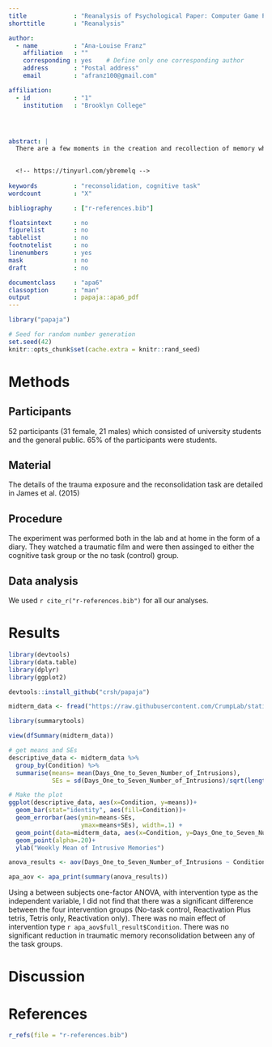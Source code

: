 ```yaml
---
title             : "Reanalysis of Psychological Paper: Computer Game Play Reduces Intrusive Memories of Experimental Trauma via Reconsolidation-Update Mechanisms"
shorttitle        : "Reanalysis"

author: 
  - name          : "Ana-Louise Franz"
    affiliation   : ""
    corresponding : yes    # Define only one corresponding author
    address       : "Postal address"
    email         : "afranz100@gmail.com"

affiliation:
  - id            : "1"
    institution   : "Brooklyn College"




abstract: |
  There are a few moments in the creation and recollection of memory where this process can be interrupted. This can be used to help people who are suffering from the results of tramatic memories. This study examined the process of reconsolidation, the recollection of a memory, to determine if there is a way to inturrupt this process using a cognitive task. The cognitive task used in this experiment was a simple game of Tetris. 

  
  <!-- https://tinyurl.com/ybremelq -->
  
keywords          : "reconsolidation, cognitive task"
wordcount         : "X"

bibliography      : ["r-references.bib"]

floatsintext      : no
figurelist        : no
tablelist         : no
footnotelist      : no
linenumbers       : yes
mask              : no
draft             : no

documentclass     : "apa6"
classoption       : "man"
output            : papaja::apa6_pdf
---
```


```r
library("papaja")
```

```r
# Seed for random number generation
set.seed(42)
knitr::opts_chunk$set(cache.extra = knitr::rand_seed)
```



# Methods

## Participants
52 participants (31 female, 21 males) which consisted of university students and the general public. 65% of the participants were students. 

## Material
The details of the trauma exposure and the  reconsolidation task are detailed in James et al. (2015)

## Procedure
The experiment was performed both in the lab and at home in the form of a diary. They watched a traumatic film and were then assinged to either the cognitive task group or the no task (control) group.

## Data analysis
We used `r cite_r("r-references.bib")` for all our analyses.


# Results
```r
library(devtools)
library(data.table)
library(dplyr)
library(ggplot2)

devtools::install_github("crsh/papaja")

midterm_data <- fread("https://raw.githubusercontent.com/CrumpLab/statisticsLab/master/data/Jamesetal2015Experiment2.csv")

library(summarytools)

view(dfSummary(midterm_data))

# get means and SEs
descriptive_data <- midterm_data %>% 
  group_by(Condition) %>% 
  summarise(means= mean(Days_One_to_Seven_Number_of_Intrusions),
            SEs = sd(Days_One_to_Seven_Number_of_Intrusions)/sqrt(length(Days_One_to_Seven_Number_of_Intrusions)))

# Make the plot
ggplot(descriptive_data, aes(x=Condition, y=means))+ 
  geom_bar(stat="identity", aes(fill=Condition))+ 
  geom_errorbar(aes(ymin=means-SEs,             
                    ymax=means+SEs), width=.1) +
  geom_point(data=midterm_data, aes(x=Condition, y=Days_One_to_Seven_Number_of_Intrusions), alpha=.5)+
  geom_point(alpha=.20)+
  ylab("Weekly Mean of Intrusive Memories")

anova_results <- aov(Days_One_to_Seven_Number_of_Intrusions ~ Condition, midterm_data)

apa_aov <- apa_print(summary(anova_results))


```

Using a between subjects one-factor ANOVA, with intervention type as the independent variable, I did not find that there was a significant difference between the four intervention groups (No-task control, Reactivation Plus tetris, Tetris only, Reactivation only). There was no main effect of intervention type `r apa_aov$full_result$Condition`. There was no significant reduction in traumatic memory reconsolidation between any of the task groups.

# Discussion


\newpage

# References
```r
r_refs(file = "r-references.bib")
```

\begingroup
\setlength{\parindent}{-0.5in}
\setlength{\leftskip}{0.5in}

<div id = "refs"></div>
\endgroup
